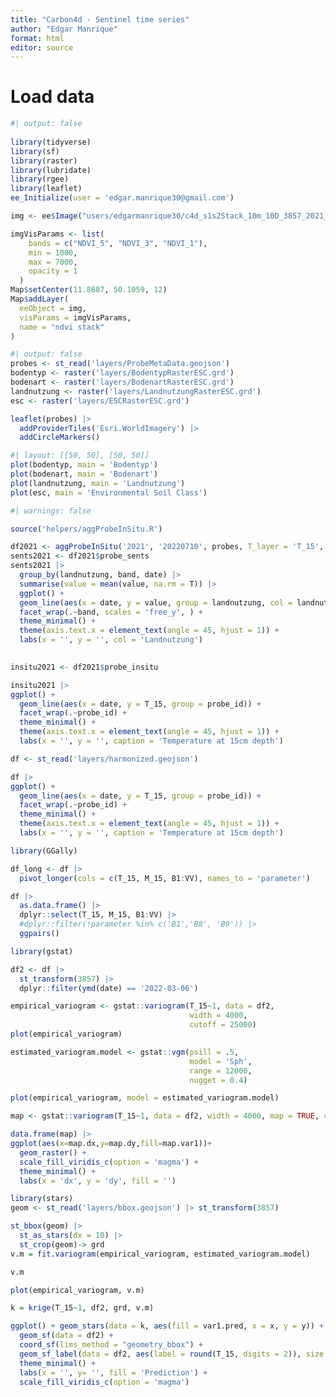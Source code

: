 ```yaml
---
title: "Carbon4d - Sentinel time series"
author: "Edgar Manrique"
format: html
editor: source
---
```


# Load data

```r
#| output: false
  
library(tidyverse)
library(sf)
library(raster)
library(lubridate)
library(rgee)
library(leaflet)
ee_Initialize(user = 'edgar.manrique30@gmail.com')
```

```r
img <- ee$Image("users/edgarmanrique30/c4d_s1s2Stack_10m_10D_3857_2021_20220710")

imgVisParams <- list(
    bands = c("NDVI_5", "NDVI_3", "NDVI_1"),
    min = 1000,
    max = 7000,
    opacity = 1
  )
Map$setCenter(11.8687, 50.1059, 12)
Map$addLayer(
  eeObject = img,
  visParams = imgVisParams,
  name = "ndvi stack"
)
```

```r
#| output: false
probes <- st_read('layers/ProbeMetaData.geojson')
bodentyp <- raster('layers/BodentypRasterESC.grd')
bodenart <- raster('layers/BodenartRasterESC.grd')
landnutzung <- raster('layers/LandnutzungRasterESC.grd')
esc <- raster('layers/ESCRasterESC.grd')
```

```r
leaflet(probes) |> 
  addProviderTiles('Esri.WorldImagery') |> 
  addCircleMarkers() 
```

```r
#| layout: [[50, 50], [50, 50]]
plot(bodentyp, main = 'Bodentyp')
plot(bodenart, main = 'Bodenart')
plot(landnutzung, main = 'Landnutzung')
plot(esc, main = 'Environmental Soil Class')
```

```r
#| warnings: false

source('helpers/aggProbeInSitu.R')

df2021 <- aggProbeInSitu('2021', '20220710', probes, T_layer = 'T_15', M_layer = 'M_15')
sents2021 <- df2021$probe_sents
sents2021 |> 
  group_by(landnutzung, band, date) |> 
  summarise(value = mean(value, na.rm = T)) |> 
  ggplot() +
  geom_line(aes(x = date, y = value, group = landnutzung, col = landnutzung)) +
  facet_wrap(.~band, scales = 'free_y', ) +
  theme_minimal() + 
  theme(axis.text.x = element_text(angle = 45, hjust = 1)) +
  labs(x = '', y = '', col = 'Landnutzung')
  
```

```r
insitu2021 <- df2021$probe_insitu

insitu2021 |> 
ggplot() +
  geom_line(aes(x = date, y = T_15, group = probe_id)) + 
  facet_wrap(.~probe_id) +
  theme_minimal() + 
  theme(axis.text.x = element_text(angle = 45, hjust = 1)) +
  labs(x = '', y = '', caption = 'Temperature at 15cm depth')
```

```r
df <- st_read('layers/harmonized.geojson')

df |> 
ggplot() +
  geom_line(aes(x = date, y = T_15, group = probe_id)) + 
  facet_wrap(.~probe_id) +
  theme_minimal() + 
  theme(axis.text.x = element_text(angle = 45, hjust = 1)) +
  labs(x = '', y = '', caption = 'Temperature at 15cm depth')
```
```r
library(GGally)

df_long <- df |> 
  pivot_longer(cols = c(T_15, M_15, B1:VV), names_to = 'parameter')

df |> 
  as.data.frame() |> 
  dplyr::select(T_15, M_15, B1:VV) |> 
  #dplyr::filter(!parameter %in% c('B1','B8', 'B9')) |> 
  ggpairs()
```

```r
library(gstat)

df2 <- df |> 
  st_transform(3857) |> 
  dplyr::filter(ymd(date) == '2022-03-06')

empirical_variogram <- gstat::variogram(T_15~1, data = df2, 
                                        width = 4000,
                                        cutoff = 25000)
plot(empirical_variogram)

estimated_variogram.model <- gstat::vgm(psill = .5, 
                                        model = 'Sph', 
                                        range = 12000, 
                                        nugget = 0.4)

plot(empirical_variogram, model = estimated_variogram.model)
```


```r
map <- gstat::variogram(T_15~1, data = df2, width = 4000, map = TRUE, cutoff = 25000)

data.frame(map) |> 
ggplot(aes(x=map.dx,y=map.dy,fill=map.var1))+
  geom_raster() + 
  scale_fill_viridis_c(option = 'magma') +
  theme_minimal() +
  labs(x = 'dx', y = 'dy', fill = '')
```

```r
library(stars)
geom <- st_read('layers/bbox.geojson') |> st_transform(3857)

st_bbox(geom) |> 
  st_as_stars(dx = 10) |> 
  st_crop(geom)-> grd
v.m = fit.variogram(empirical_variogram, estimated_variogram.model)

v.m
```

```r
plot(empirical_variogram, v.m)
```

```r
k = krige(T_15~1, df2, grd, v.m)
```

```r
ggplot() + geom_stars(data = k, aes(fill = var1.pred, x = x, y = y)) + 
  geom_sf(data = df2) +
  coord_sf(lims_method = "geometry_bbox") + 
  geom_sf_label(data = df2, aes(label = round(T_15, digits = 2)), size = 2) +
  theme_minimal() + 
  labs(x = '', y= '', fill = 'Prediction') +
  scale_fill_viridis_c(option = 'magma')
```

